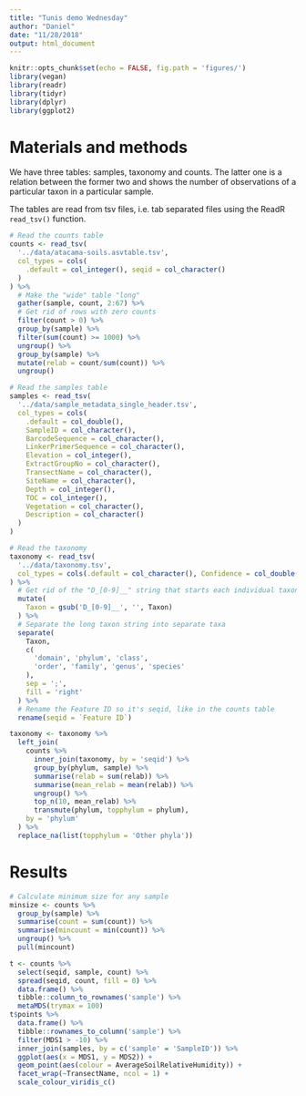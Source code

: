 ```yaml
---
title: "Tunis demo Wednesday"
author: "Daniel"
date: "11/28/2018"
output: html_document
---
```


```r
knitr::opts_chunk$set(echo = FALSE, fig.path = 'figures/')
library(vegan)
library(readr)
library(tidyr)
library(dplyr)
library(ggplot2)
```

# Materials and methods

We have three tables: samples, taxonomy and counts. The
latter one is a relation between the former two and shows 
the number of observations of a particular taxon in a 
particular sample.

The tables are read from tsv files, i.e. tab separated 
files using the ReadR `read_tsv()` function.

```r
# Read the counts table
counts <- read_tsv(
  '../data/atacama-soils.asvtable.tsv',
  col_types = cols(
    .default = col_integer(), seqid = col_character()
  )
) %>%
  # Make the "wide" table "long"
  gather(sample, count, 2:67) %>%
  # Get rid of rows with zero counts
  filter(count > 0) %>%
  group_by(sample) %>%
  filter(sum(count) >= 1000) %>%
  ungroup() %>%
  group_by(sample) %>%
  mutate(relab = count/sum(count)) %>%
  ungroup()

# Read the samples table
samples <- read_tsv(
  '../data/sample_metadata_single_header.tsv',
  col_types = cols(
    .default = col_double(),
    SampleID = col_character(),
    BarcodeSequence = col_character(),
    LinkerPrimerSequence = col_character(),
    Elevation = col_integer(),
    ExtractGroupNo = col_character(),
    TransectName = col_character(),
    SiteName = col_character(),
    Depth = col_integer(),
    TOC = col_integer(),
    Vegetation = col_character(),
    Description = col_character()
  )
)

# Read the taxonomy
taxonomy <- read_tsv(
  '../data/taxonomy.tsv',
  col_types = cols(.default = col_character(), Confidence = col_double())
) %>%
  # Get rid of the "D_[0-9]__" string that starts each individual taxon
  mutate(
    Taxon = gsub('D_[0-9]__', '', Taxon)
  ) %>%
  # Separate the long taxon string into separate taxa
  separate(
    Taxon,
    c(
      'domain', 'phylum', 'class', 
      'order', 'family', 'genus', 'species'
    ),
    sep = ';',
    fill = 'right'
  ) %>%
  # Rename the Feature ID so it's seqid, like in the counts table
  rename(seqid = `Feature ID`)
```

```r
taxonomy <- taxonomy %>%
  left_join(
    counts %>%
      inner_join(taxonomy, by = 'seqid') %>%
      group_by(phylum, sample) %>%
      summarise(relab = sum(relab)) %>%
      summarise(mean_relab = mean(relab)) %>%
      ungroup() %>%
      top_n(10, mean_relab) %>%
      transmute(phylum, topphylum = phylum),
    by = 'phylum'
  ) %>%
  replace_na(list(topphylum = 'Other phyla'))
```


# Results

```r
# Calculate minimum size for any sample
minsize <- counts %>%
  group_by(sample) %>%
  summarise(count = sum(count)) %>%
  summarise(mincount = min(count)) %>%
  ungroup() %>%
  pull(mincount)
```

```r
t <- counts %>%
  select(seqid, sample, count) %>%
  spread(seqid, count, fill = 0) %>%
  data.frame() %>%
  tibble::column_to_rownames('sample') %>%
  metaMDS(trymax = 100)
t$points %>%
  data.frame() %>%
  tibble::rownames_to_column('sample') %>%
  filter(MDS1 > -10) %>%
  inner_join(samples, by = c('sample' = 'SampleID')) %>%
  ggplot(aes(x = MDS1, y = MDS2)) +
  geom_point(aes(colour = AverageSoilRelativeHumidity)) +
  facet_wrap(~TransectName, ncol = 1) +
  scale_colour_viridis_c()
```

